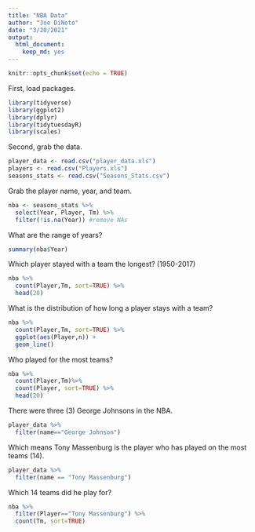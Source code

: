 ```yaml
---
title: "NBA Data"
author: "Joe DiNoto"
date: "3/20/2021"
output: 
  html_document: 
    keep_md: yes
---
```


```r
knitr::opts_chunk$set(echo = TRUE)
```

First, load packages.

```r
library(tidyverse)
library(ggplot2)
library(dplyr)
library(tidytuesdayR)
library(scales)
```

Second, grab the data.

```r
player_data <- read.csv("player_data.xls")
players <- read.csv("Players.xls")
seasons_stats <- read.csv("Seasons_Stats.csv")
```

Grab the player name, year, and team. 
```r
nba <- seasons_stats %>%
  select(Year, Player, Tm) %>%
  filter(!is.na(Year)) #remove NAs 
```

What are the range of years? 

```r
summary(nba$Year)
```

Which player stayed with a team the longest? (1950-2017)
```r
nba %>%
  count(Player,Tm, sort=TRUE) %>%
  head(20)
```

What is the distribution of how long a player stays with a team?

```r
nba %>%
  count(Player,Tm, sort=TRUE) %>%
  ggplot(aes(Player,n)) +
  geom_line()

```

Who played for the most teams?
```r
nba %>%
  count(Player,Tm)%>%
  count(Player, sort=TRUE) %>%
  head(20)
```
There were three (3) George Johnsons in the NBA.
```r
player_data %>%
  filter(name=="George Johnson")
```

Which means Tony Massenburg is the player who has played on the most teams (14). 
```r
player_data %>%
  filter(name == "Tony Massenburg")
```

Which 14 teams did he play for? 
```r
nba %>% 
  filter(Player=="Tony Massenburg") %>%
  count(Tm, sort=TRUE)
```

